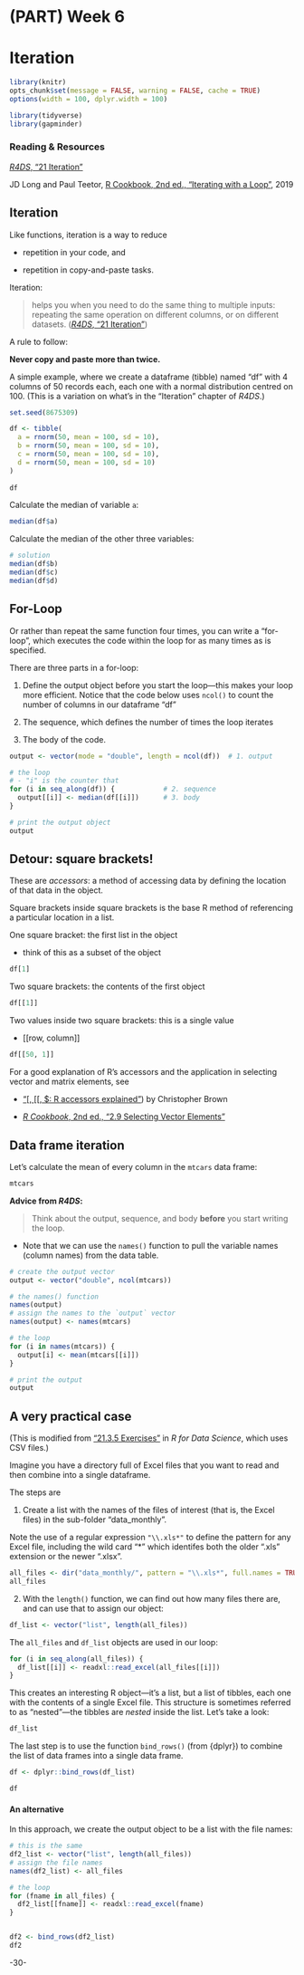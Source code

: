 <!-- 
This file by Martin Monkman 
is licensed under a Creative Commons Attribution 4.0 International License
https://creativecommons.org/licenses/by/4.0/  
-->

# (PART) Week 6 {-} 


# Iteration {#iteration}


```r
library(knitr)
opts_chunk$set(message = FALSE, warning = FALSE, cache = TRUE)
options(width = 100, dplyr.width = 100)

library(tidyverse)
library(gapminder)
```




### Reading & Resources {#iteration-reading}

[_R4DS_, "21 Iteration"](https://r4ds.had.co.nz/iteration.html)

JD Long and Paul Teetor, [R Cookbook, 2nd ed., "Iterating with a Loop"](https://rc2e.com/simpleprogramming#recipe-for_loop), 2019



## Iteration {#iteration-intro}

Like functions, iteration is a way to reduce 

* repetition in your code, and 

* repetition in copy-and-paste tasks.


Iteration:  

> helps you when you need to do the same thing to multiple inputs: repeating the same operation on different columns, or on different datasets. ([_R4DS_, "21 Iteration"](https://r4ds.had.co.nz/iteration.html))

A rule to follow:

**Never copy and paste more than twice.**


A simple example, where we create a dataframe (tibble) named "df" with 4 columns of 50 records each, each one with a normal distribution centred on 100. (This is a variation on what's in the "Iteration" chapter of _R4DS_.)


```r
set.seed(8675309)

df <- tibble(
  a = rnorm(50, mean = 100, sd = 10),
  b = rnorm(50, mean = 100, sd = 10),
  c = rnorm(50, mean = 100, sd = 10),
  d = rnorm(50, mean = 100, sd = 10)
)
  
df

```

Calculate the median of variable `a`:

```r
median(df$a)

```

Calculate the median of the other three variables:

```r
# solution
median(df$b)
median(df$c)
median(df$d)

```

## For-Loop {#iteration-loop}

Or rather than repeat the same function four times, you can write a "for-loop", which executes the code within the loop for as many times as is specified.

There are three parts in a for-loop:

1. Define the output object before you start the loop—this makes your loop more efficient. Notice that the code below uses `ncol()` to count the number of columns in our dataframe "df"

2. The sequence, which defines the number of times the loop iterates

3. The body of the code.

```r
output <- vector(mode = "double", length = ncol(df))  # 1. output

# the loop
# - "i" is the counter that 
for (i in seq_along(df)) {            # 2. sequence
  output[[i]] <- median(df[[i]])      # 3. body
}

# print the output object
output

```



## Detour: square brackets! {#iteration-squarebrackets}

These are _accessors_: a method of accessing data by defining the location of that data in the object.

Square brackets inside square brackets is the base R method of referencing a particular location in a list.


One square bracket: the first list in the object

*  think of this as a subset of the object

```r

df[1]
```

Two square brackets: the contents of the first object

```r
df[[1]]
```

Two values inside two square brackets: this is a single value

* [[row, column]]

```r
df[[50, 1]]

```

For a good explanation of R's accessors and the application in selecting vector and matrix elements, see 

* ["\[, \[\[, $: R accessors explained"](https://www.r-bloggers.com/r-accessors-explained/)) by Christopher Brown

* [_R Cookbook_, 2nd ed., "2.9 Selecting Vector Elements"](https://rc2e.com/somebasics#recipe-id039) 


## Data frame iteration {#iteration-dataframe}

Let's calculate the mean of every column in the `mtcars` data frame:

```r

mtcars

```



**Advice from _R4DS_:**

> Think about the output, sequence, and body **before** you start writing the loop.


* Note that we can use the `names()` function to pull the variable names (column names) from the data table.

```r
# create the output vector
output <- vector("double", ncol(mtcars))

# the names() function 
names(output)
# assign the names to the `output` vector
names(output) <- names(mtcars)

# the loop
for (i in names(mtcars)) {
  output[i] <- mean(mtcars[[i]])
}

# print the output
output

```


## A very practical case {#iteration-practical}

(This is modified from ["21.3.5 Exercises"](https://r4ds.had.co.nz/iteration.html#exercises-56) in _R for Data Science_, which uses CSV files.)


Imagine you have a directory full of Excel files that you want to read and then combine into a single dataframe. 

The steps are 

1. Create a list with the names of the files of interest (that is, the Excel files) in the sub-folder "data_monthly". 

Note the use of a regular expression `"\\.xls*"` to define the pattern for any Excel file, including the wild card "*" which identifes both the older ".xls" extension or the newer ".xlsx".

```r

all_files <- dir("data_monthly/", pattern = "\\.xls*", full.names = TRUE)
all_files

```

2. With the `length()` function, we can find out how many files there are, and can use that to assign our object:

```r

df_list <- vector("list", length(all_files))

```

The `all_files` and `df_list` objects are used in our loop:

```r
for (i in seq_along(all_files)) {
  df_list[[i]] <- readxl::read_excel(all_files[[i]])
}
```

This creates an interesting R object—it's a list, but a list of tibbles, each one with the contents of a single Excel file. This structure is sometimes referred to as "nested"—the tibbles are _nested_ inside the list.
Let's take a look:

```r
df_list
```

The last step is to use the function `bind_rows()` (from {dplyr}) to combine the list of data frames into a single data frame.

```r

df <- dplyr::bind_rows(df_list)

df 

```


#### An alternative

In this approach, we create the output object to be a list with the file names:

```r
# this is the same
df2_list <- vector("list", length(all_files))
# assign the file names
names(df2_list) <- all_files

# the loop
for (fname in all_files) {
  df2_list[[fname]] <- readxl::read_excel(fname)
}


df2 <- bind_rows(df2_list)
df2
```


-30-